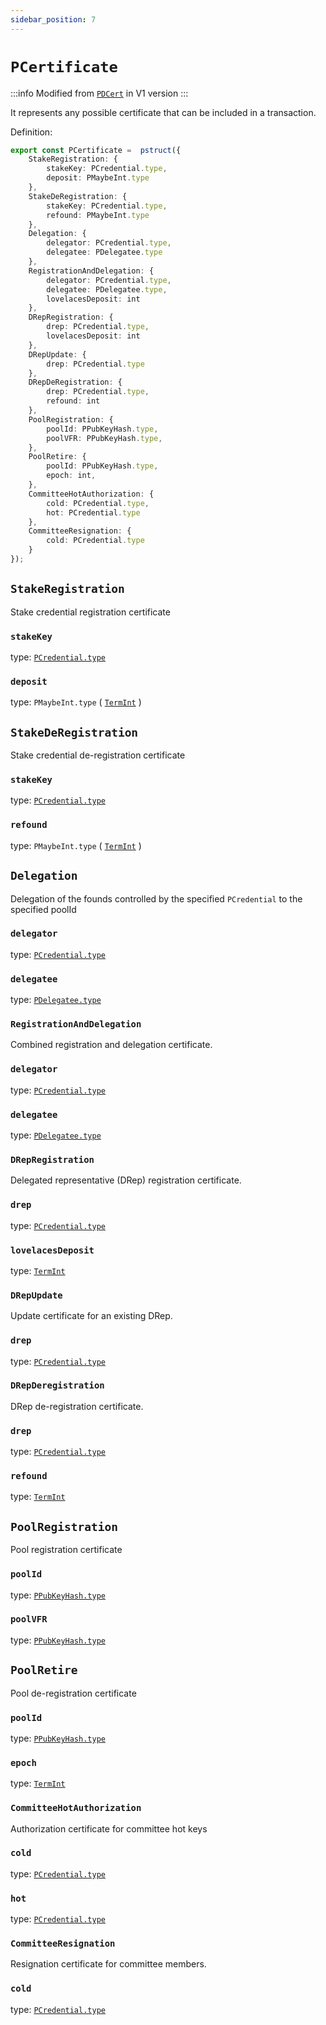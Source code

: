 ```yaml
---
sidebar_position: 7
---
```


# `PCertificate`

:::info
Modified from [`PDCert`](../../V1/PDCert/PDCert) in V1 version
:::

It represents any possible certificate that can be included in a transaction.

Definition:

```ts
export const PCertificate =  pstruct({
    StakeRegistration: {
        stakeKey: PCredential.type,
        deposit: PMaybeInt.type
    },
    StakeDeRegistration: {
        stakeKey: PCredential.type,
        refound: PMaybeInt.type
    },
    Delegation: {
        delegator: PCredential.type,
        delegatee: PDelegatee.type
    },
    RegistrationAndDelegation: {
        delegator: PCredential.type,
        delegatee: PDelegatee.type,
        lovelacesDeposit: int
    },
    DRepRegistration: {
        drep: PCredential.type,
        lovelacesDeposit: int
    },
    DRepUpdate: {
        drep: PCredential.type
    },
    DRepDeRegistration: {
        drep: PCredential.type,
        refound: int
    },
    PoolRegistration: {
        poolId: PPubKeyHash.type,
        poolVFR: PPubKeyHash.type,
    },
    PoolRetire: {
        poolId: PPubKeyHash.type,
        epoch: int,
    },
    CommitteeHotAuthorization: {
        cold: PCredential.type,
        hot: PCredential.type
    },
    CommitteeResignation: {
        cold: PCredential.type
    }
});
```

## `StakeRegistration`

Stake credential registration certificate

### `stakeKey`
type: [`PCredential.type`](../../V1/Address/PCredential)

### `deposit`
type: `PMaybeInt.type`  ( [`TermInt`](../../stdlib/TermInt) )

## `StakeDeRegistration`

Stake credential de-registration certificate

### `stakeKey`
type: [`PCredential.type`](../../V1/Address/PCredential)

### `refound`
type: `PMaybeInt.type` ( [`TermInt`](../../stdlib/TermInt) )

## `Delegation`

Delegation of the founds controlled by the specified `PCredential` to the specified poolId

### `delegator`
type: [`PCredential.type`](../../V1/Address/PCredential)

### `delegatee`
type: [`PDelegatee.type`](./PDelegatee)

### `RegistrationAndDelegation`

Combined registration and delegation certificate.

### `delegator`
type: [`PCredential.type`](../../V1/Address/PCredential)

### `delegatee`
type: [`PDelegatee.type`](./PDelegatee)

### `DRepRegistration`

Delegated representative (DRep) registration certificate.

### `drep`
type: [`PCredential.type`](../../V1/Address/PCredential)

### `lovelacesDeposit`
type: [`TermInt`](../../stdlib/TermInt)

### `DRepUpdate`

Update certificate for an existing DRep.

### `drep`
type: [`PCredential.type`](../../V1/Address/PCredential)

### `DRepDeregistration`

DRep de-registration certificate.

### `drep`
type: [`PCredential.type`](../../V1/Address/PCredential)

### `refound`
type: [`TermInt`](../../stdlib/TermInt)

## `PoolRegistration`

Pool registration certificate

### `poolId`
type: [`PPubKeyHash.type`](../../V1/PubKey/PPubKeyHash)

### `poolVFR`
type: [`PPubKeyHash.type`](../../V1/PubKey/PPubKeyHash)

## `PoolRetire`

Pool de-registration certificate

### `poolId`
type: [`PPubKeyHash.type`](../../V1/PubKey/PPubKeyHash)

### `epoch`
type: [`TermInt`](../../stdlib/TermInt)

### `CommitteeHotAuthorization`

Authorization certificate for committee hot keys

### `cold`
type: [`PCredential.type`](../../V1/Address/PCredential)

### `hot`
type: [`PCredential.type`](../../V1/Address/PCredential)

### `CommitteeResignation`

Resignation certificate for committee members.

### `cold`
type: [`PCredential.type`](../../V1/Address/PCredential)


